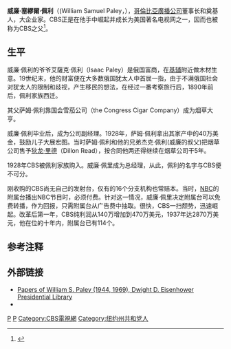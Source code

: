 {{Infobox Person
| name   = William Samuel Paley
| image     = WmSPaley1939.jpg
| image_size     = 170px
| caption  = 威廉·佩利 (1939)
| birth_date  = {{birth date|1901|9|28|}}
| birth_place = [[美國|美國]][[伊利諾伊州|伊利諾伊州]][[芝加哥|芝加哥]]
| death_date  = {{death date and age|1990|10|26|1901|9|28}}
| death_place = 美國[[紐約州|紐約州]][[紐約市|紐約市]]
| occupation     = 传媒大亨
| spouse         = 
| parents        = 
| relatives = 
| children       = 
}}
'''威廉·塞繆爾·佩利'''（(William Samuel Paley，{{bd|1901年|9月28日|1990年|10月26日}}），[[哥倫比亞廣播公司|哥倫比亞廣播公司]]董事长和奠基人，大企业家。CBS正是在他手中崛起并成长为美国著名电视网之一，因而也被称为CBS之父<ref name=obitnyt>{{cite news |title= William S. Paley, Builder of CBS, Dies at 89.|title_zh =CBS之父威廉·佩利去世，享年89岁 |url=http://query.nytimes.com/gst/fullpage.html?res=9C0CE2DB1E31F934A15753C1A966958260 |quote=William S. Paley, who personified the power, glamour, allure and influence of CBS Inc., the communications empire he built, died last night at his home in Manhattan. He was 89 years old. |publisher=[[纽约时报|纽约时报]] |date=1990年10月27日 |accessdate=2008-04-25 }}</ref>。

==生平==
威廉·佩利的爷爷艾薩克·佩利（Isaac Paley）是俄国富商，在[[基辅|基辅]]附近做木材生意。19世纪末，他的财富便在大多数俄国犹太人中首屈一指，由于不满俄国社会对犹太人的限制和歧视，产生移民的想法，在经过一番考察旅行后，1890年前后，佩利家族西迁。

其父萨姆·佩利靠国会雪茄公司（the Congress Cigar Company）成为烟草大亨。

威廉·佩利毕业后，成为公司副经理。1928年，萨姆·佩利拿出其家产中的40万美金，鼓励儿子大展宏图。当时萨姆·佩利和他的兄弟杰克·佩利(威廉的叔父)把烟草公司售予[[狄龙·里德|狄龙·里德]]（Dillon Read），按合同他两还得继续在烟草公司干5年。

1928年CBS被佩利家族购入。威廉·佩里成为总经理，从此，佩利的名字与CBS便不可分。

刚收购的CBS尚无自己的发射台，仅有的16个分支机构也常赔本。当时，[[国家广播公司|NBC]]的附属台播出NBC节目时，必须付费。针对这一情况，威廉·佩里决定附属台可以免费转播，作为回报，只需附属台从广告费中抽取。很快，CBS一扫颓势，迅速崛起。改革后第一年，CBS纯利润从140万增加到470万美元，1937年达2870万美元，他在位的十年内，附属台已有114个。

==参考注释==
{{reflist}}
==外部链接==
*[http://eisenhower.archives.gov/Research/Finding_Aids/P.html Papers of William S. Paley (1944, 1969), Dwight D. Eisenhower Presidential Library] {{Wayback|url=http://eisenhower.archives.gov/Research/Finding_Aids/P.html |date=20170706075224 }}
* {{findagrave|7311690}}

{{Authority control}}
{{DEFAULTSORT:Paley, William}}

[[Category:美国企业家|P]]
[[Category:乌克兰犹太裔美国人|P]]
[[Category:CBS電視網|Category:CBS電視網]]
[[Category:纽约州共和党人|Category:纽约州共和党人]]
